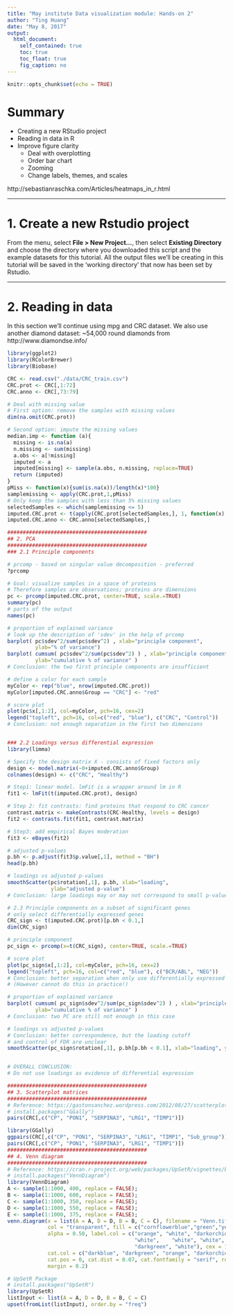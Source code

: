 ```yaml
---
title: "May institute Data visualization module: Hands-on 2"
author: "Ting Huang"
date: "May 8, 2017"
output: 
  html_document:
    self_contained: true
    toc: true
    toc_float: true
    fig_caption: no	
---
```


```r
knitr::opts_chunk$set(echo = TRUE)
```

# Summary
* Creating a new RStudio project
* Reading in data in R
* Improve figure clarity
    + Deal with overplotting
    + Order bar chart
    + Zooming
    + Change labels, themes, and scales
    
http://sebastianraschka.com/Articles/heatmaps_in_r.html

***

# 1. Create a new Rstudio project

From the menu, select **File > New Project...**, 
then select **Existing Directory** and choose the directory where you downloaded this script and the example datasets for this tutorial. 
All the output files we'll be creating in this tutorial will be saved in the 'working directory' that now has been set by Rstudio.

***

# 2. Reading in data
In this section we’ll continue using mpg and CRC dataset. We also use another diamond dataset: ~54,000 round diamonds from http://www.diamondse.info/

```r
library(ggplot2)
library(RColorBrewer)
library(Biobase)

CRC <- read.csv("./data/CRC_train.csv")
CRC.prot <- CRC[,1:72]
CRC.anno <- CRC[,73:79]

# Deal with missing value
# First option: remove the samples with missing values
dim(na.omit(CRC.prot))

# Second option: impute the missing values
median.imp <- function (a){
  missing <- is.na(a)
  n.missing <- sum(missing)
  a.obs <- a[!missing]
  imputed <- a
  imputed[missing] <- sample(a.obs, n.missing, replace=TRUE)
  return (imputed)
}
pMiss <- function(x){sum(is.na(x))/length(x)*100}
samplemissing <- apply(CRC.prot,1,pMiss)
# Only keep the samples with less than 5% missing values
selectedSamples <- which(samplemissing <= 5) 
imputed.CRC.prot <- t(apply(CRC.prot[selectedSamples,], 1, function(x) median.imp(x)))
imputed.CRC.anno <- CRC.anno[selectedSamples,]

#############################################
## 2. PCA
#############################################
### 2.1 Principle components

# prcomp - based on singular value decomposition - preferred
?prcomp

# Goal: visualize samples in a space of proteins
# Therefore samples are observations; proteins are dimensions
pc <- prcomp(imputed.CRC.prot, center=TRUE, scale.=TRUE)
summary(pc)
# parts of the output
names(pc)

# proportion of explained variance
# look up the description of 'sdev' in the help of prcomp
barplot( pc$sdev^2/sum(pc$sdev^2) , xlab="principle component", 
         ylab="% of variance")
barplot( cumsum( pc$sdev^2/sum(pc$sdev^2) ) , xlab="principle component", 
         ylab="cumulative % of variance" )
# Conclusion: the two first principle components are insufficient         

# define a color for each sample 
myColor <- rep("blue", nrow(imputed.CRC.prot))
myColor[imputed.CRC.anno$Group == "CRC"] <- "red" 

# score plot
plot(pc$x[,1:2], col=myColor, pch=16, cex=2)
legend("topleft", pch=16, col=c("red", "blue"), c("CRC", "Control"))
# Conclusion: not enough separation in the first two dimensions       


### 2.2 Loadings versus differential expression
library(limma)

# Specify the design matrix X - consists of fixed factors only
design <- model.matrix(~0+imputed.CRC.anno$Group)
colnames(design) <- c("CRC", "Healthy")

# Step1: linear model. lmFit is a wrapper around lm in R
fit1 <- lmFit(t(imputed.CRC.prot), design)

# Step 2: fit contrasts: find proteins that respond to CRC cancer
contrast.matrix <- makeContrasts(CRC-Healthy, levels = design)
fit2 <- contrasts.fit(fit1, contrast.matrix)

# Step3: add empirical Bayes moderation
fit3 <- eBayes(fit2)

# adjusted p-values
p.bh <- p.adjust(fit3$p.value[,1], method = "BH")
head(p.bh)

# loadings vs adjusted p-values
smoothScatter(pc$rotation[,1], p.bh, xlab="loading", 
              ylab="adjusted p-value")
# Conclusion: large loadings may or may not correspond to small p-values

# 2.3 Principle components on a subset of significant genes
# only select differentially expressed genes
CRC_sign <- t(imputed.CRC.prot)[p.bh < 0.1,]
dim(CRC_sign)

# principle component
pc_sign <- prcomp(x=t(CRC_sign), center=TRUE, scale.=TRUE)

# score plot
plot(pc_sign$x[,1:2], col=myColor, pch=16, cex=2)
legend("topleft", pch=16, col=c("red", "blue"), c("BCR/ABL", "NEG"))
# Conclusion: better separation when only use differentially expressed genes
# (However cannot do this in practice!)

# proportion of explained variance
barplot( cumsum( pc_sign$sdev^2/sum(pc_sign$sdev^2) ) , xlab="principle component", 
         ylab="cumulative % of variance" )
# Conclusion: two PC are still not enough in this case         

# loadings vs adjusted p-values
# Conclusion: better correspondence, but the loading cutoff 
# and control of FDR are unclear
smoothScatter(pc_sign$rotation[,1], p.bh[p.bh < 0.1], xlab="loading", ylab="adjusted p-value")


# OVERALL CONCLUSION:
# Do not use loadings as evidence of differential expression

#############################################
## 3. Scatterplot matrices
#############################################
# Reference: https://gastonsanchez.wordpress.com/2012/08/27/scatterplot-matrices-with-ggplot/
# install.packages("GGally")
pairs(CRC[,c("CP", "PON1", "SERPINA3", "LRG1", "TIMP1")])

library(GGally)
ggpairs(CRC[,c("CP", "PON1", "SERPINA3", "LRG1", "TIMP1", "Sub_group")], aes(colour = Sub_group, alpha = 0.4), upper = list(continuous = wrap("cor", size = 3)))
pairs(CRC[,c("CP", "PON1", "SERPINA3", "LRG1", "TIMP1")])
#############################################
## 4. Venn diagram
#############################################
# Reference: https://cran.r-project.org/web/packages/UpSetR/vignettes/basic.usage.html
# install.packages("VennDiagram")
library(VennDiagram)
A <- sample(1:1000, 400, replace = FALSE); 
B <- sample(1:1000, 600, replace = FALSE);
C <- sample(1:1000, 350, replace = FALSE);
D <- sample(1:1000, 550, replace = FALSE);
E <- sample(1:1000, 375, replace = FALSE);
venn.diagram(x = list(A = A, D = D, B = B, C = C), filename = "Venn.tiff",
             col = "transparent", fill = c("cornflowerblue","green","yellow","darkorchid1"),
             alpha = 0.50, label.col = c("orange", "white", "darkorchid4", "white", "white", 
                                         "white",    "white", "white", "darkblue", "white", "white", "white", "white", 
                                         "darkgreen", "white"), cex = 1.5, fontfamily = "serif", fontface = "bold",
             cat.col = c("darkblue", "darkgreen", "orange", "darkorchid4"), cat.cex = 1.5,
             cat.pos = 0, cat.dist = 0.07, cat.fontfamily = "serif", rotation.degree = 270,
             margin = 0.2)

# UpSetR Package
# install.packages("UpSetR") 
library(UpSetR)
listInput <- list(A = A, D = D, B = B, C = C)
upset(fromList(listInput), order.by = "freq")
```
